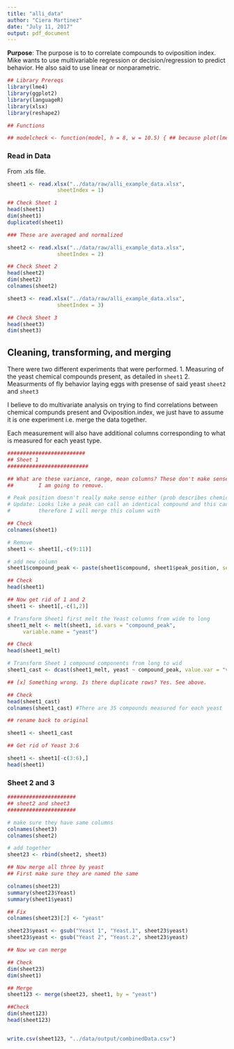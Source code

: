 ```yaml
---
title: "alli_data"
author: "Ciera Martinez"
date: "July 11, 2017"
output: pdf_document
---
```


**Purpose**: The purpose is to to correlate compounds to oviposition index. Mike wants to use multivariable regression or decision/regression to predict behavior. He also said to use linear or nonparametric. 


```r
## Library Prereqs
library(lme4)
library(ggplot2)
library(languageR)
library(xlsx)
library(reshape2)

## Functions

## modelcheck <- function(model, h = 8, w = 10.5) { ## because plot(lmer.obj) doesn't work rs <- residuals(model) fv <- fitted(model) quartz(h = h, w = w) plot(rs ~ fv) quartz(h = h, w = w) plot(sqrt(abs(rs)) ~ fv) quartz(h = h, w = w) qqnorm(rs) qqline(rs) }  
```

### Read in Data

From .xls file.

```r

sheet1 <- read.xlsx("../data/raw/alli_example_data.xlsx", 
                sheetIndex = 1)

## Check Sheet 1
head(sheet1)
dim(sheet1)
duplicated(sheet1)

### These are averaged and normalized

sheet2 <- read.xlsx("../data/raw/alli_example_data.xlsx", 
                sheetIndex = 2)

## Check Sheet 2
head(sheet2)
dim(sheet2)
colnames(sheet2)

sheet3 <- read.xlsx("../data/raw/alli_example_data.xlsx", 
                sheetIndex = 3)

## Check Sheet 3
head(sheet3)
dim(sheet3)
```

## Cleaning, transforming, and merging

There were two different experiments that were performed.
1. Measuring of the yeast chemical compounds present, as detailed in `sheet1`
2. Measurments of fly behavior laying eggs with presense of said yeast `sheet2` and `sheet3`

I believe to do multivariate analysis on trying to find correlations between chemical compunds present and Oviposition.index, we just have to assume it is one experiment i.e. merge the data together.

Each measurement will also have additional columns corresponding to what is measured for each yeast type. 

```r
#########################
## Sheet 1
##########################

## What are these variance, range, mean columns? These don't make sense to me.
##        I am going to remove.

# Peak position doesn't really make sense either (prob describes chemical component peak?), but is we are just assuming it is the chemical compound called, I will just use that.
# Update: Looks like a peak can call an identical compound and this causes problems later
#         therefore I will merge this column with 

## Check
colnames(sheet1)

# Remove
sheet1 <- sheet1[,-c(9:11)]

# add new column
sheet1$compound_peak <- paste(sheet1$compound, sheet1$peak_position, sep = "_")

## Check
head(sheet1)

## Now get rid of 1 and 2
sheet1 <- sheet1[,-c(1,2)]

# Transform Sheet1 first melt the Yeast columns from wide to long
sheet1_melt <- melt(sheet1, id.vars = "compound_peak",
     variable.name = "yeast")

## Check
head(sheet1_melt)

# Transform Sheet 1 compound components from long to wid
sheet1_cast <- dcast(sheet1_melt, yeast ~ compound_peak, value.var = "value")

## [x] Something wrong. Is there duplicate rows? Yes. See above.

## Check
head(sheet1_cast)
colnames(sheet1_cast) #There are 35 compounds measured for each yeast

## rename back to original

sheet1 <- sheet1_cast

## Get rid of Yeast 3:6

sheet1 <- sheet1[-c(3:6),]
head(sheet1)
```

### Sheet 2 and 3 

```r
######################
## sheet2 and sheet3
######################

# make sure they have same columns
colnames(sheet3)
colnames(sheet2)

# add together
sheet23 <- rbind(sheet2, sheet3)

## Now merge all three by yeast
## First make sure they are named the same

colnames(sheet23)
summary(sheet23$Yeast)
summary(sheet1$yeast)

## Fix
colnames(sheet23)[2] <- "yeast"

sheet23$yeast <- gsub("Yeast 1", "Yeast.1", sheet23$yeast)
sheet23$yeast <- gsub("Yeast 2", "Yeast.2", sheet23$yeast)

## Now we can merge

## Check
dim(sheet23)
dim(sheet1)

## Merge
sheet123 <- merge(sheet23, sheet1, by = "yeast")

##Check
dim(sheet123)
head(sheet123)


write.csv(sheet123, "../data/output/combinedData.csv")
```



